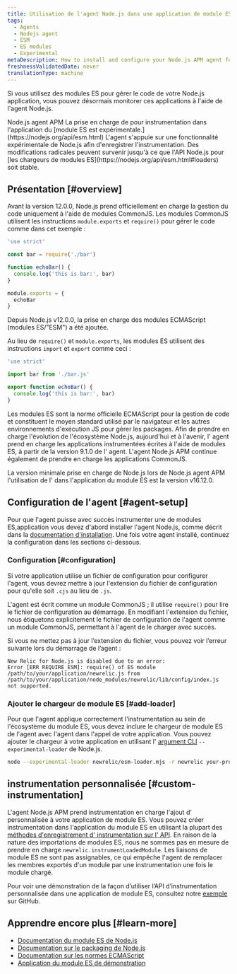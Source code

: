 ```yaml
---
title: Utilisation de l'agent Node.js dans une application de module ES
tags:
  - Agents
  - Nodejs agent
  - ESM
  - ES modules
  - Experimental
metaDescription: How to install and configure your Node.js APM agent for an application that uses ES modules.
freshnessValidatedDate: never
translationType: machine
---
```


Si vous utilisez des modules ES pour gérer le code de votre Node.js application, vous pouvez désormais monitorer ces applications à l&apos;aide de l&apos;agent Node.js.

<Callout variant="caution">
  Node.js agent APM La prise en charge de pour instrumentation dans l&apos;application du [module ES est expérimentale.](https://nodejs.org/api/esm.html) L&apos;agent s&apos;appuie sur une fonctionnalité expérimentale de Node.js afin d&apos;enregistrer l&apos;instrumentation. Des modifications radicales peuvent survenir jusqu&apos;à ce que l&apos;API Node.js pour [les chargeurs de modules ES](https://nodejs.org/api/esm.html#loaders) soit stable.
</Callout>

## Présentation [#overview]

Avant la version 12.0.0, Node.js prend officiellement en charge la gestion du code uniquement à l&apos;aide de modules CommonJS. Les modules CommonJS utilisent les instructions `module.exports` et `require()` pour gérer le code comme dans cet exemple :

```js
'use strict'

const bar = require('./bar')

function echoBar() {
  console.log('this is bar:', bar)
}

module.exports = {
  echoBar
}
```

Depuis Node.js v12.0.0, la prise en charge des modules ECMAScript (modules ES/&quot;ESM&quot;) a été ajoutée.

Au lieu de `require()` et `module.exports`, les modules ES utilisent des instructions `import` et `export` comme ceci :

```js
'use strict'

import bar from './bar.js'

export function echoBar() {
  console.log('this is bar:', bar)
}
```

Les modules ES sont la norme officielle ECMAScript pour la gestion de code et constituent le moyen standard utilisé par le navigateur et les autres environnements d&apos;exécution JS pour gérer les packages. Afin de prendre en charge l&apos;évolution de l&apos;écosystème Node.js, aujourd&apos;hui et à l&apos;avenir, l&apos; agent prend en charge les applications instrumentées écrites à l&apos;aide de modules ES, à partir de la version 9.1.0 de l&apos; agent. L&apos;agent Node.js APM continue également de prendre en charge les applications CommonJS.

<Callout variant="important">
  La version minimale prise en charge de Node.js lors de Node.js agent APM l&apos;utilisation de l&apos; dans l&apos;application du module ES est la version v16.12.0.
</Callout>

## Configuration de l&apos;agent [#agent-setup]

Pour que l&apos;agent puisse avec succès instrumenter une de modules ES,application vous devez d&apos;abord installer l&apos;agent Node.js, comme décrit dans la [documentation d&apos;installation](/docs/apm/agents/nodejs-agent/installation-configuration/install-nodejs-agent). Une fois votre agent installé, continuez la configuration dans les sections ci-dessous.

### Configuration [#configuration]

Si votre application utilise un fichier de configuration pour configurer l&apos;agent, vous devrez mettre à jour l&apos;extension du fichier de configuration pour qu&apos;elle soit `.cjs` au lieu de `.js`.

L&apos;agent est écrit comme un module CommonJS ; il utilise `require()` pour lire le fichier de configuration au démarrage. En modifiant l&apos;extension du fichier, nous étiquetons explicitement le fichier de configuration de l&apos;agent comme un module CommonJS, permettant à l&apos;agent de le charger avec succès.

Si vous ne mettez pas à jour l’extension du fichier, vous pouvez voir l’erreur suivante lors du démarrage de l’agent :

```
New Relic for Node.js is disabled due to an error:
Error [ERR_REQUIRE_ESM]: require() of ES module /path/to/your/application/newrelic.js from /path/to/your/application/node_modules/newrelic/lib/config/index.js not supported.
```

### Ajouter le chargeur de module ES [#add-loader]

Pour que l&apos;agent applique correctement l&apos;instrumentation au sein de l&apos;écosystème du module ES, vous devez inclure le chargeur de module ES de l&apos;agent avec l&apos;agent dans l&apos;appel de votre application. Vous pouvez ajouter le chargeur à votre application en utilisant l&apos; [argument CLI](https://nodejs.org/api/cli.html#--experimental-loadermodule) `--experimental-loader` de Node.js.

```sh
node --experimental-loader newrelic/esm-loader.mjs -r newrelic your-program.js
```

## instrumentation personnalisée [#custom-instrumentation]

L&apos;agent Node.js APM prend instrumentation en charge l&apos;ajout d&apos; personnalisée à votre application de module ES. Vous pouvez créer instrumentation dans l&apos;application du module ES en utilisant la plupart des [méthodes d&apos;enregistrement d&apos; instrumentation sur l&apos; API](https://newrelic.github.io/node-newrelic/API.html#instrument). En raison de la nature des importations de modules ES, nous ne sommes pas en mesure de prendre en charge `newrelic.instrumentLoadedModule`. Les liaisons de module ES ne sont pas assignables, ce qui empêche l&apos;agent de remplacer les membres exportés d&apos;un module par une instrumentation une fois le module chargé.

Pour voir une démonstration de la façon d’utiliser l’API d’instrumentation personnalisée dans une application de module ES, consultez notre [exemple](https://github.com/newrelic/newrelic-node-examples/blob/4284ee7eab69708238db0a44f97ff7e839e165cf/esm-app/custom-instrumentation/index.js) sur GitHub.

## Apprendre encore plus [#learn-more]

* [Documentation du module ES de Node.js](https://nodejs.org/api/esm.html#introduction)
* [Documentation sur le packaging de Node.js](https://nodejs.org/api/packages.html#introduction)
* [Documentation sur les normes ECMAScript](https://tc39.es/ecma262/#sec-modules)
* [Application du module ES de démonstration](https://github.com/newrelic/newrelic-node-examples/tree/main/esm-app)